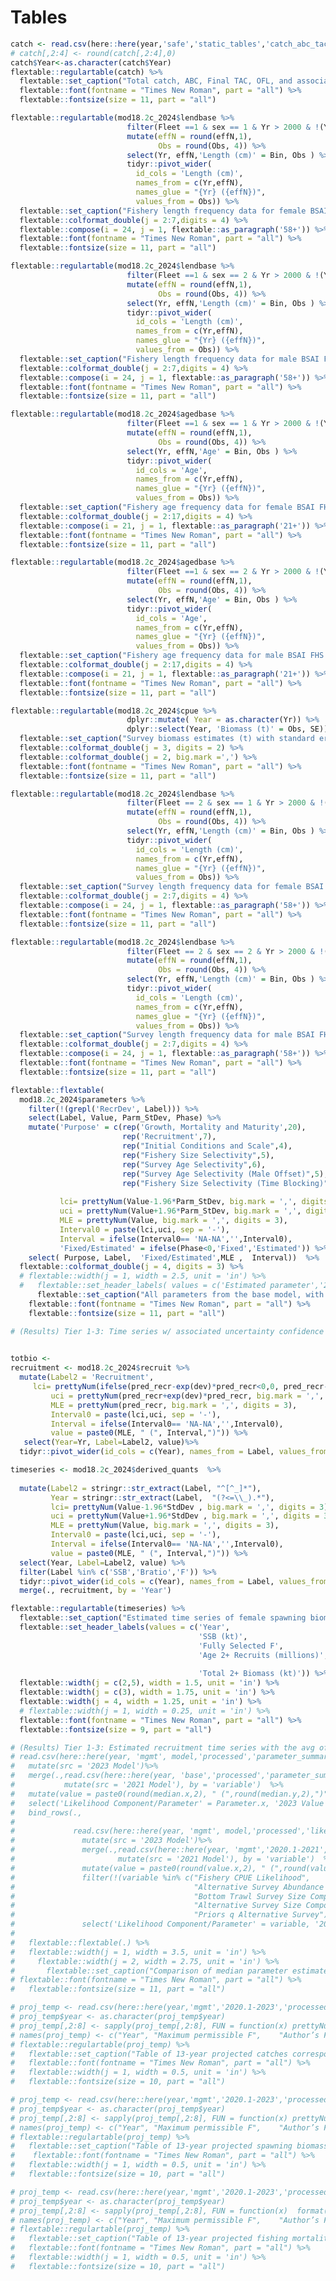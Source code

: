 \newpage

# Tables

```r
catch <- read.csv(here::here(year,'safe','static_tables','catch_abc_tac_ofl_mgmt.csv'))
# catch[,2:4] <- round(catch[,2:4],0)
catch$Year<-as.character(catch$Year)
flextable::regulartable(catch) %>%
  flextable::set_caption("Total catch, ABC, Final TAC, OFL, and associated management measures for BSAI FHS since 2007. The Total column are the catches used in the assessment and projection model. Catch at age and length are provided in separate tables. Catch Accounting System via AKFIN database.")%>%
  flextable::font(fontname = "Times New Roman", part = "all") %>%
  flextable::fontsize(size = 11, part = "all")
```

\pagebreak

```r
flextable::regulartable(mod18.2c_2024$lendbase %>%
                          filter(Fleet ==1 & sex == 1 & Yr > 2000 & !(Yr %in% unique(mod18.2c_2024$ghostlendbase$Yr[mod18.2c_2024$ghostlendbase$Fleet==1]))) %>%
                          mutate(effN = round(effN,1),
                                 Obs = round(Obs, 4)) %>%
                          select(Yr, effN,'Length (cm)' = Bin, Obs ) %>%  
                          tidyr::pivot_wider(
                            id_cols = 'Length (cm)',
                            names_from = c(Yr,effN),
                            names_glue = "{Yr} ({effN})",
                            values_from = Obs)) %>%
  flextable::set_caption("Fishery length frequency data for female BSAI FHS since 2000 used in the model. Input sample sizes are in parentheses.") %>%
  flextable::colformat_double(j = 2:7,digits = 4) %>%
  flextable::compose(i = 24, j = 1, flextable::as_paragraph('58+')) %>%
  flextable::font(fontname = "Times New Roman", part = "all") %>%
  flextable::fontsize(size = 11, part = "all")

```

\pagebreak

```r
flextable::regulartable(mod18.2c_2024$lendbase %>%
                          filter(Fleet ==1 & sex == 2 & Yr > 2000 & !(Yr %in% unique(mod18.2c_2024$ghostlendbase$Yr[mod18.2c_2024$ghostlendbase$Fleet==1]))) %>%
                          mutate(effN = round(effN,1),
                                 Obs = round(Obs, 4)) %>%
                          select(Yr, effN,'Length (cm)' = Bin, Obs ) %>%  
                          tidyr::pivot_wider(
                            id_cols = 'Length (cm)',
                            names_from = c(Yr,effN),
                            names_glue = "{Yr} ({effN})",
                            values_from = Obs)) %>%
  flextable::set_caption("Fishery length frequency data for male BSAI FHS since 2000 used in the model. Input sample sizes are in parentheses.") %>%
  flextable::colformat_double(j = 2:7,digits = 4) %>%
  flextable::compose(i = 24, j = 1, flextable::as_paragraph('58+')) %>%
  flextable::font(fontname = "Times New Roman", part = "all") %>%
  flextable::fontsize(size = 11, part = "all")

```

\pagebreak

```r
flextable::regulartable(mod18.2c_2024$agedbase %>%
                          filter(Fleet ==1 & sex == 1 & Yr > 2000 & !(Yr %in% unique(mod18.2c_2024$ghostagedbase$Yr[mod18.2c_2024$ghostagedbase$Fleet==1]))) %>%
                          mutate(effN = round(effN,1),
                                 Obs = round(Obs, 4)) %>%
                          select(Yr, effN,'Age' = Bin, Obs ) %>%  
                          tidyr::pivot_wider(
                            id_cols = 'Age',
                            names_from = c(Yr,effN),
                            names_glue = "{Yr} ({effN})",
                            values_from = Obs)) %>%
  flextable::set_caption("Fishery age frequency data for female BSAI FHS since 2000 used in the model. Input sample sizes are in parentheses.") %>%
  flextable::colformat_double(j = 2:17,digits = 4) %>%
  flextable::compose(i = 21, j = 1, flextable::as_paragraph('21+')) %>%
  flextable::font(fontname = "Times New Roman", part = "all") %>%
  flextable::fontsize(size = 11, part = "all")

```
\pagebreak

```r
flextable::regulartable(mod18.2c_2024$agedbase %>%
                          filter(Fleet ==1 & sex == 2 & Yr > 2000 & !(Yr %in% unique(mod18.2c_2024$ghostagedbase$Yr[mod18.2c_2024$ghostagedbase$Fleet==1]))) %>%
                          mutate(effN = round(effN,1),
                                 Obs = round(Obs, 4)) %>%
                          select(Yr, effN,'Age' = Bin, Obs ) %>%  
                          tidyr::pivot_wider(
                            id_cols = 'Age',
                            names_from = c(Yr,effN),
                            names_glue = "{Yr} ({effN})",
                            values_from = Obs)) %>%
  flextable::set_caption("Fishery age frequency data for male BSAI FHS since 2000 used in the model. Input sample sizes are in parentheses.") %>%
  flextable::colformat_double(j = 2:17,digits = 4) %>%
  flextable::compose(i = 21, j = 1, flextable::as_paragraph('21+')) %>%
  flextable::font(fontname = "Times New Roman", part = "all") %>%
  flextable::fontsize(size = 11, part = "all")
```

\pagebreak

```r
flextable::regulartable(mod18.2c_2024$cpue %>%
                          dplyr::mutate( Year = as.character(Yr)) %>%
                          dplyr::select(Year, 'Biomass (t)' = Obs, SE)) %>%
  flextable::set_caption("Survey biomass estimates (t) with standard error (SE) for BSAI FHS.") %>%
  flextable::colformat_double(j = 3, digits = 2) %>%
  flextable::colformat_double(j = 2, big.mark =',') %>%
  flextable::font(fontname = "Times New Roman", part = "all") %>%
  flextable::fontsize(size = 11, part = "all")
```

\pagebreak

```r
flextable::regulartable(mod18.2c_2024$lendbase %>%
                          filter(Fleet == 2 & sex == 1 & Yr > 2000 & !(Yr %in% unique(mod18.2c_2024$ghostlendbase$Yr[mod18.2c_2024$ghostlendbase$Fleet==2]))) %>%
                          mutate(effN = round(effN,1),
                                 Obs = round(Obs, 4)) %>%
                          select(Yr, effN,'Length (cm)' = Bin, Obs ) %>%  
                          tidyr::pivot_wider(
                            id_cols = 'Length (cm)',
                            names_from = c(Yr,effN),
                            names_glue = "{Yr} ({effN})",
                            values_from = Obs)) %>%
  flextable::set_caption("Survey length frequency data for female BSAI FHS since 2000 used in the model. Input sample sizes are in parentheses.") %>%
  flextable::colformat_double(j = 2:7,digits = 4) %>%
  flextable::compose(i = 24, j = 1, flextable::as_paragraph('58+')) %>%
  flextable::font(fontname = "Times New Roman", part = "all") %>%
  flextable::fontsize(size = 11, part = "all")

```

\pagebreak


```r
flextable::regulartable(mod18.2c_2024$lendbase %>%
                          filter(Fleet == 2 & sex == 2 & Yr > 2000 & !(Yr %in% unique(mod18.2c_2024$ghostlendbase$Yr[mod18.2c_2024$ghostlendbase$Fleet==2]))) %>%
                          mutate(effN = round(effN,1),
                                 Obs = round(Obs, 4)) %>%
                          select(Yr, effN,'Length (cm)' = Bin, Obs ) %>%  
                          tidyr::pivot_wider(
                            id_cols = 'Length (cm)',
                            names_from = c(Yr,effN),
                            names_glue = "{Yr} ({effN})",
                            values_from = Obs)) %>%
  flextable::set_caption("Survey length frequency data for male BSAI FHS since 2000 used in the model. Input sample sizes are in parentheses.") %>%
  flextable::colformat_double(j = 2:7,digits = 4) %>%
  flextable::compose(i = 24, j = 1, flextable::as_paragraph('58+')) %>%
  flextable::font(fontname = "Times New Roman", part = "all") %>%
  flextable::fontsize(size = 11, part = "all")

```

\pagebreak

```r

flextable::flextable(
  mod18.2c_2024$parameters %>%
    filter(!(grepl('RecrDev', Label))) %>%
    select(Label, Value, Parm_StDev, Phase) %>%
    mutate('Purpose' = c(rep('Growth, Mortality and Maturity',20),
                         rep('Recruitment',7),
                         rep("Initial Conditions and Scale",4),
                         rep("Fishery Size Selectivity",5),
                         rep("Survey Age Selectivity",6),
                         rep("Survey Age Selectivity (Male Offset)",5),
                         rep("Fishery Size Selectivity (Time Blocking)",4)),
           
           lci= prettyNum(Value-1.96*Parm_StDev, big.mark = ',', digits = 3),
           uci = prettyNum(Value+1.96*Parm_StDev, big.mark = ',', digits = 3),
           MLE = prettyNum(Value, big.mark = ',', digits = 3),
           Interval0 = paste(lci,uci, sep = '-'),
           Interval = ifelse(Interval0== 'NA-NA','',Interval0),
           'Fixed/Estimated' = ifelse(Phase<0,'Fixed','Estimated')) %>%
    select( Purpose, Label,  'Fixed/Estimated',MLE ,  Interval))  %>%
  flextable::colformat_double(j = 4, digits = 3) %>%
  # flextable::width(j = 1, width = 2.5, unit = 'in') %>%
  #   flextable::set_header_labels( values = c('Estimated parameter','2.5% Interval','Median','97.5% Interval')) %>%
      flextable::set_caption("All parameters from the base model, with 95% credible intervals.") %>%
    flextable::font(fontname = "Times New Roman", part = "all") %>%
    flextable::fontsize(size = 11, part = "all")
```

\pagebreak


```r

# (Results) Tier 1-3: Time series w/ associated uncertainty confidence bounds of: total biom,  1+, SB/ spawning output, stock depletion, and fishing mortality (include ests for projection yr) **- render from SS3**stimated recruitment time series with the avg of year classes spawned after 1976
  

totbio <-
recruitment <- mod18.2c_2024$recruit %>%
  mutate(Label2 = 'Recruitment',
     lci= prettyNum(ifelse(pred_recr-exp(dev)*pred_recr<0,0, pred_recr-exp(dev)*pred_recr), big.mark = ',', digits = 3),
         uci = prettyNum(pred_recr+exp(dev)*pred_recr, big.mark = ',', digits = 3),
         MLE = prettyNum(pred_recr, big.mark = ',', digits = 3),
         Interval0 = paste(lci,uci, sep = '-'),
         Interval = ifelse(Interval0== 'NA-NA','',Interval0),
         value = paste0(MLE, " (", Interval,")")) %>%
   select(Year=Yr, Label=Label2, value)%>%
  tidyr::pivot_wider(id_cols = c(Year), names_from = Label, values_from = value)

timeseries <- mod18.2c_2024$derived_quants  %>%
                          
  mutate(Label2 = stringr::str_extract(Label, "^[^_]*"),
         Year = stringr::str_extract(Label,  "(?<=\\_).*"),
         lci= prettyNum(Value-1.96*StdDev , big.mark = ',', digits = 3),
         uci = prettyNum(Value+1.96*StdDev , big.mark = ',', digits = 3),
         MLE = prettyNum(Value, big.mark = ',', digits = 3),
         Interval0 = paste(lci,uci, sep = '-'),
         Interval = ifelse(Interval0== 'NA-NA','',Interval0),
         value = paste0(MLE, " (", Interval,")")) %>%
  select(Year, Label=Label2, value) %>%
  filter(Label %in% c('SSB','Bratio','F')) %>%
  tidyr::pivot_wider(id_cols = c(Year), names_from = Label, values_from = value) %>%
  merge(., recruitment, by = 'Year')

flextable::regulartable(timeseries) %>%
  flextable::set_caption("Estimated time series of female spawning biomass, and total biomass,  fully-selected fishing mortality rate, age 0 Recruitment, for BSAI FHS. Values shown are the median and 95% confidence intervals (parentheses).") %>%
  flextable::set_header_labels(values = c('Year',
                                          'SSB (kt)',
                                          'Fully Selected F',
                                          'Age 2+ Recruits (millions)',
                                          
                                          'Total 2+ Biomass (kt)')) %>%
  flextable::width(j = c(2,5), width = 1.5, unit = 'in') %>%
  flextable::width(j = c(3), width = 1.75, unit = 'in') %>%
  flextable::width(j = 4, width = 1.25, unit = 'in') %>%
  # flextable::width(j = 1, width = 0.25, unit = 'in') %>%
  flextable::font(fontname = "Times New Roman", part = "all") %>%
  flextable::fontsize(size = 9, part = "all")
```

\pagebreak

```r

# (Results) Tier 1-3: Estimated recruitment time series with the avg of year classes spawned after 1976  **- render from SS3**
# read.csv(here::here(year, 'mgmt', model,'processed','parameter_summary.csv')) %>%
#   mutate(src = '2023 Model')%>%
#   merge(.,read.csv(here::here(year, 'base','processed','parameter_summary.csv')) %>%
#           mutate(src = '2021 Model'), by = 'variable')  %>%
#   mutate(value = paste0(round(median.x,2), " (",round(median.y,2),")")) %>%
#   select('Likelihood Component/Parameter' = Parameter.x, '2023 Value (2021 Value)' =value) %>%
#   bind_rows(., 
#             
#             read.csv(here::here(year, 'mgmt', model,'processed','likelihoods.csv')) %>%
#               mutate(src = '2023 Model')%>%
#               merge(.,read.csv(here::here(year, 'mgmt','2020.1-2021','processed','likelihoods.csv')) %>%
#                       mutate(src = '2021 Model'), by = 'variable')  %>%
#               mutate(value = paste0(round(value.x,2), " (",round(value.y,2),")")) %>%
#               filter(!(variable %in% c("Fishery CPUE Likelihood",
#                                        "Alternative Survey Abundance Index Likelihood",
#                                        "Bottom Trawl Survey Size Composition Likelihood",
#                                        "Alternative Survey Size Composition Likelihood",
#                                        "Priors q Alternative Survey"))) %>%
#               select('Likelihood Component/Parameter' = variable, '2023 Value (2021 Value)' =value))  %>%
#   
#   flextable::flextable(.) %>%
#   flextable::width(j = 1, width = 3.5, unit = 'in') %>%
#     flextable::width(j = 2, width = 2.75, unit = 'in') %>%
#       flextable::set_caption("Comparison of median parameter estimates (from MCMC) and likelihood component scores from the base model and the 2021 model (shown in parentheses). The MLE for sigma R is 0.764 in the base model and 0.771 in the 2021 model; that parameter is fixed for MCMC analyses.") %>%
# flextable::font(fontname = "Times New Roman", part = "all") %>% 
#   flextable::fontsize(size = 11, part = "all")  
```

\pagebreak

```r
# proj_temp <- read.csv(here::here(year,'mgmt','2020.1-2023','processed','mscen_yld.csv'))
# proj_temp$year <- as.character(proj_temp$year)
# proj_temp[,2:8] <- sapply(proj_temp[,2:8], FUN = function(x) prettyNum(round(x),big.mark = ','))
# names(proj_temp) <- c("Year",	"Maximum permissible F",	"Author’s F* (pre-specified catch)",	"Half maximum F",	"5-year average F",	"No fishing",	"Overfished",	"Approaching overfished")
# flextable::regulartable(proj_temp) %>%  
#   flextable::set_caption("Table of 13-year projected catches corresponding to the alternative harvest scenarios, using stochastic methods if possible (mean values or other statistics may be shown in the case of stochastic recruitment scenarios). This set of projections encompasses six harvest scenarios designed to satisfy the requirements of Amendment 56, the National Environmental Protection Act, and the Magnuson-Stevens Fishery Conservation and Management Act (MSFCMA). For a description of scenarios see Projections and Harvest Alternatives. All units in t.")%>%
#   flextable::font(fontname = "Times New Roman", part = "all") %>% 
#   flextable::width(j = 1, width = 0.5, unit = 'in') %>% 
#   flextable::fontsize(size = 10, part = "all")
```

\pagebreak

```r
# proj_temp <- read.csv(here::here(year,'mgmt','2020.1-2023','processed','mscen_ssb.csv'))
# proj_temp$year <- as.character(proj_temp$year)
# proj_temp[,2:8] <- sapply(proj_temp[,2:8], FUN = function(x) prettyNum(round(x),big.mark = ','))
# names(proj_temp) <- c("Year",	"Maximum permissible F",	"Author’s F* (pre-specified catch)",	"Half maximum F",	"5-year average F",	"No fishing",	"Overfished",	"Approaching overfished")
# flextable::regulartable(proj_temp) %>%  
#   flextable::set_caption("Table of 13-year projected spawning biomass corresponding to the alternative harvest scenarios, using stochastic methods if possible (mean values or other statistics may be shown in the case of stochastic recruitment scenarios). This set of projections encompasses six harvest scenarios designed to satisfy the requirements of Amendment 56, the National Environmental Protection Act, and the Magnuson-Stevens Fishery Conservation and Management Act (MSFCMA). For a description of scenarios see Projections and Harvest Alternatives. All units in t.")%>%
#    flextable::font(fontname = "Times New Roman", part = "all") %>% 
#   flextable::width(j = 1, width = 0.5, unit = 'in') %>%
#   flextable::fontsize(size = 10, part = "all")
```

\pagebreak

```r
# proj_temp <- read.csv(here::here(year,'mgmt','2020.1-2023','processed','mscen_f.csv'))
# proj_temp$year <- as.character(proj_temp$year)
# proj_temp[,2:8] <- sapply(proj_temp[,2:8], FUN = function(x)  format(round(as.numeric(x), 2), nsmall = 3))
# names(proj_temp) <- c("Year",	"Maximum permissible F",	"Author’s F* (pre-specified catch)",	"Half maximum F",	"5-year average F",	"No fishing",	"Overfished",	"Approaching overfished")
# flextable::regulartable(proj_temp) %>%  
#   flextable::set_caption("Table of 13-year projected fishing mortality rates corresponding to the alternative harvest scenarios, using stochastic methods if possible (mean values or other statistics may be shown in the case of stochastic recruitment scenarios). This set of projections encompasses six harvest scenarios designed to satisfy the requirements of Amendment 56, the National Environmental Protection Act, and the Magnuson-Stevens Fishery Conservation and Management Act (MSFCMA). For a description of scenarios see Projections and Harvest Alternatives. All units in t.")%>%
#   flextable::font(fontname = "Times New Roman", part = "all") %>% 
#   flextable::width(j = 1, width = 0.5, unit = 'in') %>%
#   flextable::fontsize(size = 10, part = "all")
```


